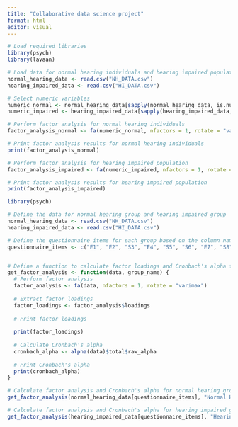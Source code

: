 ```yaml
---
title: "Collaborative data science project"
format: html
editor: visual
---
```


```r

# Load required libraries
library(psych)
library(lavaan)

# Load data for normal hearing individuals and hearing impaired population
normal_hearing_data <- read.csv("NH_DATA.csv")
hearing_impaired_data <- read.csv("HI_DATA.csv")

# Select numeric variables
numeric_normal <- normal_hearing_data[sapply(normal_hearing_data, is.numeric)]
numeric_impaired <- hearing_impaired_data[sapply(hearing_impaired_data, is.numeric)]

# Perform factor analysis for normal hearing individuals
factor_analysis_normal <- fa(numeric_normal, nfactors = 1, rotate = "varimax")

# Print factor analysis results for normal hearing individuals
print(factor_analysis_normal)

# Perform factor analysis for hearing impaired population
factor_analysis_impaired <- fa(numeric_impaired, nfactors = 1, rotate = "varimax")

# Print factor analysis results for hearing impaired population
print(factor_analysis_impaired)

```

```r

library(psych)

# Define the data for normal hearing group and hearing impaired group
normal_hearing_data <- read.csv("NH_DATA.csv")
hearing_impaired_data <- read.csv("HI_DATA.csv")

# Define the questionnaire items for each group based on the column names
questionnaire_items <- c("E1", "E2", "S3", "E4", "S5", "S6", "E7", "S8", "E9", "S10")


# Define a function to calculate factor loadings and Cronbach's alpha for each group
get_factor_analysis <- function(data, group_name) {
  # Perform factor analysis
  factor_analysis <- fa(data, nfactors = 1, rotate = "varimax")
  
  # Extract factor loadings
  factor_loadings <- factor_analysis$loadings
  
  # Print factor loadings
  
  print(factor_loadings)
  
  # Calculate Cronbach's alpha
  cronbach_alpha <- alpha(data)$total$raw_alpha
  
  # Print Cronbach's alpha
  print(cronbach_alpha)
}

# Calculate factor analysis and Cronbach's alpha for normal hearing group
get_factor_analysis(normal_hearing_data[questionnaire_items], "Normal Hearing")

# Calculate factor analysis and Cronbach's alpha for hearing impaired group
get_factor_analysis(hearing_impaired_data[questionnaire_items], "Hearing Impaired")


```
